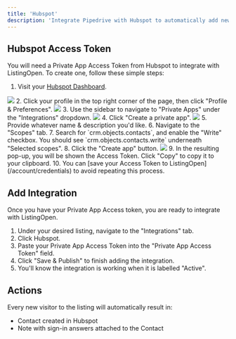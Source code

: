 ```yaml
---
title: 'Hubspot'
description: 'Integrate Pipedrive with Hubspot to automatically add new visitors to Contacts.'
---
```


## Hubspot Access Token

You will need a Private App Access Token from Hubspot to integrate with ListingOpen. To create one, follow these simple steps:

1. Visit your [Hubspot Dashboard](https://app.hubspot.com).
<img src="https://listingopen-photos.s3.us-east-2.amazonaws.com/hubspot_1.gif" />
2. Click your profile in the top right corner of the page, then click "Profile & Preferences".
<img src="https://listingopen-photos.s3.us-east-2.amazonaws.com/hubspot_2.gif" />
3. Use the sidebar to navigate to "Private Apps" under the "Integrations" dropdown.
<img src="https://listingopen-photos.s3.us-east-2.amazonaws.com/hubspot_3.gif" />
4. Click "Create a private app".
<img src="https://listingopen-photos.s3.us-east-2.amazonaws.com/hubspot_4.gif" />
5. Provide whatever name & description you'd like.
6. Navigate to the "Scopes" tab.
7. Search for `crm.objects.contacts`, and enable the "Write" checkbox. You should see `crm.objects.contacts.write` underneath "Selected scopes".
8. Click the "Create app" button.
<img src="https://listingopen-photos.s3.us-east-2.amazonaws.com/hubspot_5.gif" />
9. In the resulting pop-up, you will be shown the Access Token. Click "Copy" to copy it to your clipboard.
10. You can [save your Access Token to ListingOpen](/account/credentials) to avoid repeating this process.

## Add Integration

Once you have your Private App Access token, you are ready to integrate with ListingOpen.

1. Under your desired listing, navigate to the "Integrations" tab.
2. Click Hubspot.
3. Paste your Private App Access Token into the "Private App Access Token" field.
4. Click "Save & Publish" to finish adding the integration.
5. You'll know the integration is working when it is labelled "Active".

## Actions

Every new visitor to the listing will automatically result in:
* Contact created in Hubspot
* Note with sign-in answers attached to the Contact